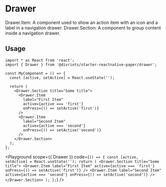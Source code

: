 


# Drawer

Drawer.Item: A component used to show an action item with an icon and a label in a navigation drawer.
Drawer.Section: A component to group content inside a navigation drawer.

## Usage

```tsx
import * as React from 'react';
import { Drawer } from '@divriots/starter-reactnative-paper/drawer';

const MyComponent = () => {
  const [active, setActive] = React.useState('');

  return (
    <Drawer.Section title="Some title">
      <Drawer.Item
        label="First Item"
        active={active === 'first'}
        onPress={() => setActive('first')}
      />
      <Drawer.Item
        label="Second Item"
        active={active === 'second'}
        onPress={() => setActive('second')}
      />
    </Drawer.Section>
  );
};
```

<Playground
  scope={{ Drawer }}
  code={`
() => {
  const [active, setActive] = React.useState('');
  return (
    <Drawer.Section title="Some title">
      <Drawer.Item
        label="First Item"
        active={active === 'first'}
        onPress={() => setActive('first')}
      />
      <Drawer.Item
        label="Second Item"
        active={active === 'second'}
        onPress={() => setActive('second')}
      />
    </Drawer.Section>
  );
};
`}
/>
